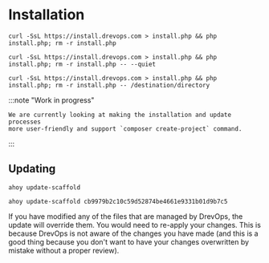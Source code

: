 # Installation

```shell title="Install using interactive prompt"
curl -SsL https://install.drevops.com > install.php && php install.php; rm -r install.php
```

[//]: # (@TODO Add recording of the installation process)

```shell title="Quiet installation"
curl -SsL https://install.drevops.com > install.php && php install.php; rm -r install.php -- --quiet
```

```shell title="Installation into a specific directory"
curl -SsL https://install.drevops.com > install.php && php install.php; rm -r install.php -- /destination/directory
```

:::note "Work in progress"

    We are currently looking at making the installation and update processes
    more user-friendly and support `composer create-project` command.

:::

## Updating

```shell title="Update to the latest version"
ahoy update-scaffold
```

```shell title="Update to the specific commit"
ahoy update-scaffold cb9979b2c10c59d52874be4661e9331b01d9b7c5
```

If you have modified any of the files that are managed by DrevOps, the update
will override them. You would need to re-apply your changes. This is because
DrevOps is not aware of the changes you have made (and this is a good thing
because you don't want to have your changes overwritten by mistake without a
proper review).
